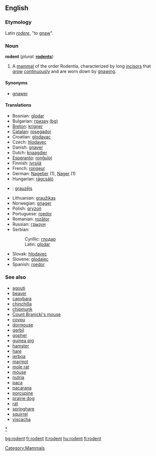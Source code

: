 ==English==

===Etymology===
Latin ''[[rodere]]'', "to [[gnaw]]".

===Noun===
'''rodent'''  (''plural:'' '''[[rodents]]''')
# A [[mammal]] of the order Rodentia, characterized by long [[incisor]]s that [[grow]] [[continuously]] and are worn down by [[gnaw]]ing.

====Synonyms====
*[[gnawer]]

====Translations====
{{top}}
*Bosnian: [[glodar]] {{m}}
*Bulgarian: [[гризач]] {{m}} [[:bg:гризач|(bg)]]
*[[Breton]]: [[krigner]] {{m}}
*[[Catalan]]: [[rosegador]]
*Croatian: [[glodavac]] {{m}}
*Czech: [[hlodavec]] {{m}}
*Danish: [[gnaver]]
*Dutch: [[knaagdier]] {{n}}
*[[Esperanto]]: [[ronĝuloj]]
*Finnish: [[jyrsijä]]
*French: [[rongeur]] {{m}}
*German: [[Nagetier]] {{n}} (1), [[Nager]] {{m}} (1)
*Hungarian: [[rágcsáló]]
{{mid}}
*{{lv}}: [[grauzējs]] {{m}}
*Lithuanian: [[graužikas]] {{m}}
*Norwegian: [[gnager]] {{m}}
*Polish: [[gryzoń]] 
*Portuguese: [[roedor]]  {{m}}
*Romanian: [[rozător]] {{n}}
*Russian: [[грызун]]  {{m}}
*Serbian:
*:Cyrillic: [[глодар]] {{m}}
*:Latin: [[glodar]] {{m}}
*Slovak: [[hlodavec]]  {{m}}
*Slovene: [[glodalec]] {{m}}
*Spanish: [[roedor]] {{m}}
{{bottom}}

===See also===
*[[agouti]]
*[[beaver]]
*[[capybara]]
*[[chinchilla]]
*[[chipmunk]]
*[[Count Branicki's mouse]]
*[[coypu]]
*[[dormouse]]
*[[gerbil]]
*[[gopher]]
*[[guinea pig]]
*[[hamster]]
*[[hare]]
*[[jerboa]]
*[[marmot]]
*[[mole rat]]
*[[mouse]]
*[[nutria]]
*[[paca]]
*[[pacarana]]
*[[porcupine]] 
*[[prairie dog]]
*[[rat]]
*[[springhare]]
*[[squirrel]]
*[[viscacha]]

[[Category:Mammals]]
[[category:Rodents|*]]

[[bg:rodent]]
[[fr:rodent]]
[[it:rodent]]
[[hu:rodent]]
[[fi:rodent]]